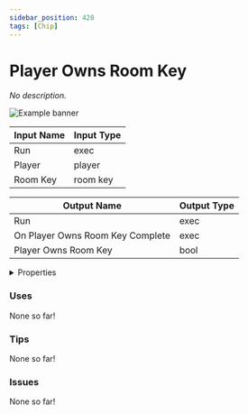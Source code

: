 ```yaml
---
sidebar_position: 420
tags: [Chip]
---
```


# Player Owns Room Key

*No description.*



![Example banner](./assets/e61558a9-0ce4-4dba-ac87-b16e61bcdb23.svg)

| Input Name | Input Type |
|-----------|-----------|
| Run | exec |
| Player | player |
| Room Key | room key |

| Output Name | Output Type |
|-----------|-----------|
| Run | exec |
| On Player Owns Room Key Complete | exec |
| Player Owns Room Key | bool |


<details>
  <summary>Properties</summary>
  <div>
    <div>
    <table>
      <thead>
        <tr>
          <th>Is beta required?</th>
          <th>❌</th>
        </tr>
        <tr>
          <th>Is this chip a trolling risk?</th>
          <th>❌</th>
        </tr>
        <tr>
          <th>Chip UUPD</th>
          <th>._uuid</th>
        </tr>
      </thead>
    </table>
    </div>
  </div>
</details>

### Uses

None so far!

### Tips

None so far!

### Issues

None so far!
